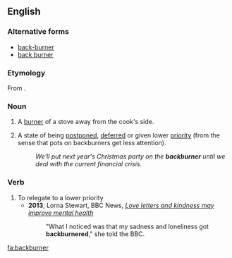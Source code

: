 ==English==

===Alternative forms===
* [[back-burner]]
* [[back burner]]

===Etymology===
From {{compound|back|burner|lang=en}}.

===Noun===
{{en-noun|~}}

# {{lb|en|countable}} A [[burner]] of a stove away from the cook's side.
# {{lb|en|uncountable}} A state of being [[postpone]]d, [[defer]]red or given lower [[priority]] (from the sense that pots on backburners get less attention).
#: ''We'll put next year's Christmas party on the '''backburner''' until we deal with the current financial crisis.''

===Verb===
{{en-verb}}

# To relegate to a lower priority
#* '''2013''', Lorna Stewart, BBC News, ''[http://www.bbc.co.uk/news/health-21900202 Love letters and kindness may improve mental health]''
#*: "What I noticed was that my sadness and loneliness got '''backburnered'''," she told the BBC.

[[fa:backburner]]